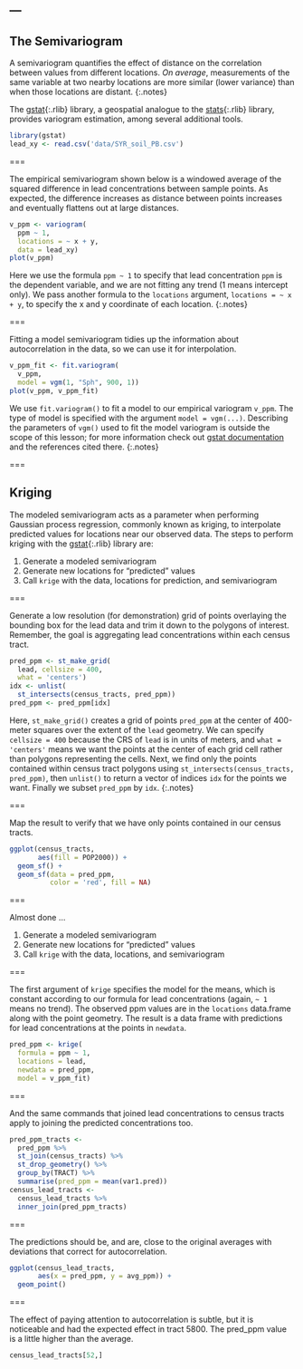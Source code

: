 ---
---
    
## The Semivariogram

A semivariogram quantifies the effect of distance on the correlation between
values from different locations. *On average*, measurements of the same variable
at two nearby locations are more similar (lower variance) than when those
locations are distant.
{:.notes}

The [gstat](){:.rlib} library, a geospatial analogue to the [stats](){:.rlib}
library, provides variogram estimation, among several additional tools.

```r
library(gstat)
lead_xy <- read.csv('data/SYR_soil_PB.csv')
```

===

The empirical semivariogram shown below is a windowed average of the squared
difference in lead concentrations between sample points.
As expected, the difference increases as distance between points increases and
eventually flattens out at large distances.

```r
v_ppm <- variogram(
  ppm ~ 1,
  locations = ~ x + y,
  data = lead_xy)
plot(v_ppm)
```

Here we use the formula `ppm ~ 1` to specify that lead concentration `ppm` is
the dependent variable, and we are not fitting any trend (1 means intercept only).
We pass another formula to the `locations` argument, `locations = ~ x + y`,
to specify the x and y coordinate of each location.
{:.notes}

===

Fitting a model semivariogram tidies up the information about autocorrelation
in the data, so we can use it for interpolation.

```r
v_ppm_fit <- fit.variogram(
  v_ppm,
  model = vgm(1, "Sph", 900, 1))
plot(v_ppm, v_ppm_fit)
```

We use `fit.variogram()` to fit a model to our empirical variogram `v_ppm`. The type of 
model is specified with the argument `model = vgm(...)`.
Describing the parameters of `vgm()` used to fit the model variogram is outside the scope of this
lesson; for more information check out [gstat documentation](https://cran.r-project.org/web/packages/gstat/index.html) 
and the references cited there.
{:.notes}

===

## Kriging

The modeled semivariogram acts as a parameter when performing Gaussian process regression, commonly known as kriging, to
interpolate predicted values for locations near our observed data. 
The steps to perform kriging with the [gstat](){:.rlib} library are:

1. Generate a modeled semivariogram
1. Generate new locations for "predicted" values
1. Call `krige` with the data, locations for prediction, and semivariogram

===

Generate a low resolution (for demonstration) grid of points overlaying the
bounding box for the lead data and trim it down to the polygons of interest.
Remember, the goal is aggregating lead concentrations within each census tract.

```r
pred_ppm <- st_make_grid(
  lead, cellsize = 400,
  what = 'centers')
idx <- unlist(
  st_intersects(census_tracts, pred_ppm))
pred_ppm <- pred_ppm[idx]
```

Here, `st_make_grid()` creates a grid of points `pred_ppm` at the center of 400-meter squares over the
extent of the `lead` geometry. We can specify `cellsize = 400` because the CRS of `lead` is
in units of meters, and `what = 'centers'` means we want the points at the center of each
grid cell rather than polygons representing the cells. Next, we find only the points contained
within census tract polygons using `st_intersects(census_tracts, pred_ppm)`, then `unlist()`
to return a vector of indices `idx` for the points we want. Finally we subset `pred_ppm` by `idx`.
{:.notes}

===

Map the result to verify that we have only points contained in our census tracts.

```r
ggplot(census_tracts,
       aes(fill = POP2000)) +
  geom_sf() +
  geom_sf(data = pred_ppm,
          color = 'red', fill = NA)
```

===

Almost done ...

1. Generate a modeled semivariogram
1. Generate new locations for "predicted" values
1. Call `krige` with the data, locations, and semivariogram

===

The first argument of `krige` specifies the model for the means, which is constant according to our 
formula for lead concentrations (again, `~ 1` means no trend). 
The observed ppm values are in the `locations` data.frame along with the point geometry. 
The result is a data frame with predictions for lead concentrations at the points in `newdata`.

```r
pred_ppm <- krige(
  formula = ppm ~ 1,
  locations = lead,
  newdata = pred_ppm,
  model = v_ppm_fit)
```

===

And the same commands that joined lead concentrations to census tracts apply to
joining the predicted concentrations too.

```r
pred_ppm_tracts <-
  pred_ppm %>%
  st_join(census_tracts) %>%
  st_drop_geometry() %>%
  group_by(TRACT) %>%
  summarise(pred_ppm = mean(var1.pred))
census_lead_tracts <- 
  census_lead_tracts %>%
  inner_join(pred_ppm_tracts)
```

===

The predictions should be, and are, close to the original averages with
deviations that correct for autocorrelation.

```r
ggplot(census_lead_tracts,
       aes(x = pred_ppm, y = avg_ppm)) +
  geom_point()
```

===

The effect of paying attention to autocorrelation is subtle, but it is noticeable and had the expected effect in tract 5800. The pred_ppm value is a little higher than the average.

```r
census_lead_tracts[52,]
```
